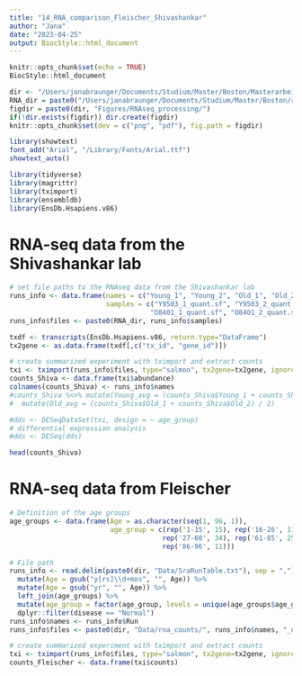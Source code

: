 ```yaml
---
title: "14_RNA_comparison_Fleischer_Shivashankar"
author: "Jana"
date: "2023-04-25"
output: BiocStyle::html_document
---
```


```r
knitr::opts_chunk$set(echo = TRUE)
BiocStyle::html_document 

dir <- "/Users/janabraunger/Documents/Studium/Master/Boston/Masterarbeit/"
RNA_dir = paste0("/Users/janabraunger/Documents/Studium/Master/Boston/rejuvenation_project/data/RNAseq/")
figdir = paste0(dir, "Figures/RNAseq_processing/")
if(!dir.exists(figdir)) dir.create(figdir)
knitr::opts_chunk$set(dev = c("png", "pdf"), fig.path = figdir)

library(showtext)
font_add("Arial", "/Library/Fonts/Arial.ttf")
showtext_auto()
```

```r
library(tidyverse)
library(magrittr)
library(tximport)
library(ensembldb)
library(EnsDb.Hsapiens.v86)
```

# RNA-seq data from the Shivashankar lab
```r
# set file paths to the RNAseq data from the Shivashankar lab
runs_info <- data.frame(names = c("Young_1", "Young_2", "Old_1", "Old_2"),
                        samples = c("Y9503_1_quant.sf", "Y9503_2_quant.sf",
                                   "O8401_1_quant.sf", "O8401_2_quant.sf"))
runs_info$files <- paste0(RNA_dir, runs_info$samples)

txdf <- transcripts(EnsDb.Hsapiens.v86, return.type="DataFrame")
tx2gene <- as.data.frame(txdf[,c("tx_id", "gene_id")])

# create summarized experiment with tximport and extract counts
txi <- tximport(runs_info$files, type="salmon", tx2gene=tx2gene, ignoreTxVersion = TRUE)
counts_Shiva <- data.frame(txi$abundance)
colnames(counts_Shiva) <- runs_info$names
#counts_Shiva %<>% mutate(Young_avg = (counts_Shiva$Young_1 + counts_Shiva$Young_2) / 2) %>%
#  mutate(Old_avg = (counts_Shiva$Old_1 + counts_Shiva$Old_2) / 2)

#dds <- DESeqDataSet(txi, design = ~ age_group)
# differential expression analysis
#dds <- DESeq(dds)

head(counts_Shiva)
```

# RNA-seq data from Fleischer 
```r
# Definition of the age groups
age_groups <- data.frame(Age = as.character(seq(1, 96, 1)), 
                         age_group = c(rep('1-15', 15), rep('16-26', 11), 
                                      rep('27-60', 34), rep('61-85', 25),
                                      rep('86-96', 11)))

# File path
runs_info <- read.delim(paste0(dir, "Data/SraRunTable.txt"), sep = ",") %>%
  mutate(Age = gsub("y[rs]\\d+mos", "", Age)) %>%
  mutate(Age = gsub("yr", "", Age)) %>%
  left_join(age_groups) %>%
  mutate(age_group = factor(age_group, levels = unique(age_groups$age_group))) %>%
  dplyr::filter(disease == "Normal") 
runs_info$names <- runs_info$Run
runs_info$files <- paste0(dir, "Data/rna_counts/", runs_info$names, "_quant/quant.sf")

# create summarized experiment with tximport and extract counts
txi <- tximport(runs_info$files, type="salmon", tx2gene=tx2gene, ignoreTxVersion = TRUE)
counts_Fleischer <- data.frame(txi$counts)
```



